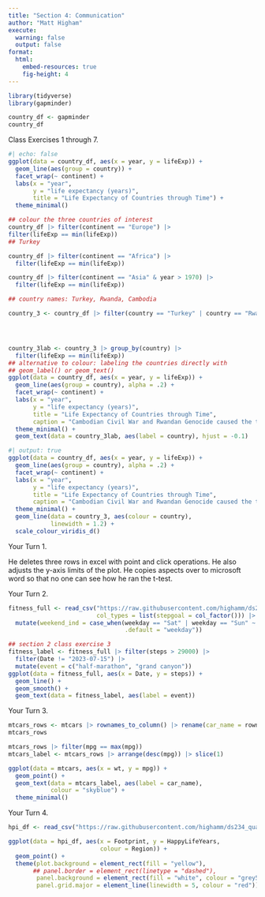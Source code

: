 ```yaml
---
title: "Section 4: Communication"
author: "Matt Higham"
execute: 
  warning: false
  output: false
format: 
  html:
    embed-resources: true
    fig-height: 4
---
```


```r
library(tidyverse)
library(gapminder)

country_df <- gapminder
country_df
```

Class Exercises 1 through 7.

```r
#| echo: false
ggplot(data = country_df, aes(x = year, y = lifeExp)) +
  geom_line(aes(group = country)) +
  facet_wrap(~ continent) +
  labs(x = "year",
       y = "life expectancy (years)",
       title = "Life Expectancy of Countries through Time") +
  theme_minimal()

## colour the three countries of interest
country_df |> filter(continent == "Europe") |>
filter(lifeExp == min(lifeExp))
## Turkey

country_df |> filter(continent == "Africa") |>
  filter(lifeExp == min(lifeExp))

country_df |> filter(continent == "Asia" & year > 1970) |>
  filter(lifeExp == min(lifeExp))

## country names: Turkey, Rwanda, Cambodia

country_3 <- country_df |> filter(country == "Turkey" | country == "Rwanda" | country == "Cambodia")




country_3lab <- country_3 |> group_by(country) |>
  filter(lifeExp == min(lifeExp))
## alternative to colour: labeling the countries directly with 
## geom_label() or geom_text()
ggplot(data = country_df, aes(x = year, y = lifeExp)) +
  geom_line(aes(group = country), alpha = .2) +
  facet_wrap(~ continent) +
  labs(x = "year",
       y = "life expectancy (years)",
       title = "Life Expectancy of Countries through Time",
       caption = "Cambodian Civil War and Rwandan Genocide caused the two major dips in life expectancy.") +
  theme_minimal() +
  geom_text(data = country_3lab, aes(label = country), hjust = -0.1)

```

```r
#| output: true
ggplot(data = country_df, aes(x = year, y = lifeExp)) +
  geom_line(aes(group = country), alpha = .2) +
  facet_wrap(~ continent) +
  labs(x = "year",
       y = "life expectancy (years)",
       title = "Life Expectancy of Countries through Time",
       caption = "Cambodian Civil War and Rwandan Genocide caused the two major dips in life expectancy.") +
  theme_minimal() +
  geom_line(data = country_3, aes(colour = country),
            linewidth = 1.2) +
  scale_colour_viridis_d()
```

Your Turn 1.

He deletes three rows in excel with point and click operations. He also adjusts the y-axis limits of the plot. He copies aspects over to microsoft word so that no one can see how he ran the t-test.

Your Turn 2.

```r
fitness_full <- read_csv("https://raw.githubusercontent.com/highamm/ds234_quarto/main/data_online/higham_fitness_clean.csv",
                         col_types = list(stepgoal = col_factor())) |>
  mutate(weekend_ind = case_when(weekday == "Sat" | weekday == "Sun" ~ "weekend",
                                 .default = "weekday"))

## section 2 class exercise 3
fitness_label <- fitness_full |> filter(steps > 29000) |>
  filter(Date != "2023-07-15") |>
  mutate(event = c("half-marathon", "grand canyon"))
ggplot(data = fitness_full, aes(x = Date, y = steps)) +
  geom_line() +
  geom_smooth() +
  geom_text(data = fitness_label, aes(label = event))
```

Your Turn 3.

```r
mtcars_rows <- mtcars |> rownames_to_column() |> rename(car_name = rowname)
mtcars_rows

mtcars_rows |> filter(mpg == max(mpg))
mtcars_label <- mtcars_rows |> arrange(desc(mpg)) |> slice(1)

ggplot(data = mtcars, aes(x = wt, y = mpg)) +
  geom_point() +
  geom_text(data = mtcars_label, aes(label = car_name),
            colour = "skyblue") +
  theme_minimal()
```

Your Turn 4.

```r
hpi_df <- read_csv("https://raw.githubusercontent.com/highamm/ds234_quarto/main/data_online/hpi-tidy.csv")

ggplot(data = hpi_df, aes(x = Footprint, y = HappyLifeYears,
                          colour = Region)) +
  geom_point() +
  theme(plot.background = element_rect(fill = "yellow"),
       ## panel.border = element_rect(linetype = "dashed"),
        panel.background = element_rect(fill = "white", colour = "grey50"),
        panel.grid.major = element_line(linewidth = 5, colour = "red"))
```



